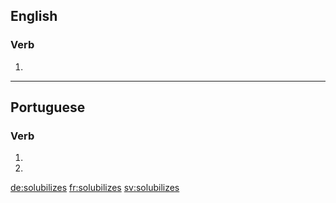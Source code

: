 ==English==

===Verb===
{{head|en|verb form}}

# {{en-third-person singular of|solubilize}}

----

==Portuguese==

===Verb===
{{pt-verb-form}}

# {{conjugation of|solubilizar||2|s|pres|subj|lang=pt}}
# {{conjugation of|solubilizar||2|s|negative|impr|lang=pt}}

[[de:solubilizes]]
[[fr:solubilizes]]
[[sv:solubilizes]]
